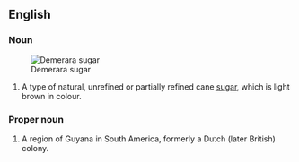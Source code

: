 ==English==
{{wikipedia}}
===Noun===
{{en-noun}}
[[File:Demerara sugar-1.JPG|right|thumb|Demerara sugar]]
# A type of natural, unrefined or partially refined cane [[sugar]], which is light brown in colour.

===Proper noun===
{{en-proper noun}}

# A region of Guyana in South America, formerly a Dutch (later British) colony.